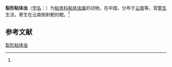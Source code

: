 {{Speciesbox
| name = 梨形粘体虫
| status = 
| status_system = 
| image = 
| genus = Myxosoma
| species = pyriformis
| authority = (Ma, 1998)<ref name='id9358'>{{cite web| url =http://www.bioinfo.cn/db05/BjdwSpecies.php?action=view&id=9358| title =梨形粘体虫| work =《中国动物物种编目数据库》| publisher =中国科学院微生物研究所| author =中国科学院动物研究所| accessdate =2009-04-16| deadurl =yes| archiveurl =https://web.archive.org/web/20160305044406/http://www.bioinfo.cn/db05/BjdwSpecies.php?action=view&id=9358| archivedate =2016-03-05}}</ref>
}}

'''梨形粘体虫'''（[[学名|学名]]：{{lang|la|''Myxosoma pyriformis''}}）为[[粘体科|粘体科]][[粘体虫属|粘体虫属]]的动物。在中国，分布于[[云南|云南]]等，营[[寄生|寄生]]生活，寄生在云南倒刺鲃的鳃。<ref name='id9358'/>

== 参考文献 ==
{{reflist}}

{{Wikispecies|Myxosoma pyriformis}}

[[Category:粘体虫属|梨形粘体虫]]


{{Cnidarian-stub}}